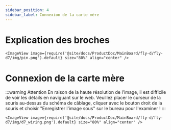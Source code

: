 ```yaml
---
sidebar_position: 4
sidebar_label: Connexion de la carte mère
---
```




# Explication des broches
    <ImageView image={require('@site/docs/ProductDoc/MainBoard/fly-d/fly-d7/img/pin.png').default} size="80%" align="center" />

# Connexion de la carte mère

:::warning Attention
En raison de la haute résolution de l'image, il est difficile de voir les détails en naviguant sur le web. Veuillez placer le curseur de la souris au-dessus du schéma de câblage, cliquer avec le bouton droit de la souris et choisir "Enregistrer l'image sous" sur le bureau pour l'examiner !
:::

    <ImageView image={require('@site/docs/ProductDoc/MainBoard/fly-d/fly-d7/img/d7_wiring.png').default} size="80%" align="center" />